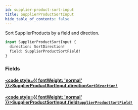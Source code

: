 ```yaml
---
id: supplier-product-sort-input
title: SupplierProductSortInput
hide_table_of_contents: false
---
```








Sort SupplierProducts by a field and direction.

```graphql
input SupplierProductSortInput {
  direction: SortDirection!
  field: SupplierProductSortField!
}
```


### Fields

#### [<code style={{ fontWeight: 'normal' }}>SupplierProductSortInput.<b>direction</b></code>](#)<Bullet />[`SortDirection!`](/supply/api/graphql-admin/reference/enums/sort-direction) <Badge class="secondary" text="non-null"/> <Badge class="secondary" text="enum"/>
> 
> 

#### [<code style={{ fontWeight: 'normal' }}>SupplierProductSortInput.<b>field</b></code>](#)<Bullet />[`SupplierProductSortField!`](/supply/api/graphql-admin/reference/enums/supplier-product-sort-field) <Badge class="secondary" text="non-null"/> <Badge class="secondary" text="enum"/>
> 
> 





